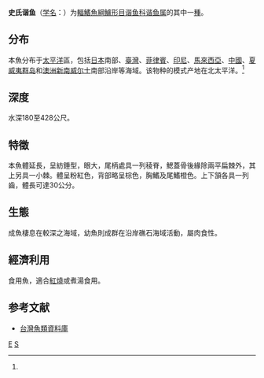 {{Speciesbox 
| taxon = Emmelichthys struhsakeri
| status = NE
| status_system = IUCN3.1
| authority = Heemstra et Randall, 1977<ref name='id7470'>{{cite web| url =http://www.bioinfo.cn/db05/BjdwSpecies.php?action=view&id=7470| title =史氏谐鱼| work =中国动物物种编目数据库| publisher =中国科学院微生物研究所| author =中国科学院动物研究所| accessdate =2009-04-16| deadurl =yes| archiveurl =https://web.archive.org/web/20160305000224/http://www.bioinfo.cn/db05/BjdwSpecies.php?action=view&id=7470| archivedate =2016-03-05}}</ref>
}}

'''史氏谐鱼'''（[[学名|学名]]：{{lang|la|''Emmelichthys struhsakeri''}}）为[[輻鰭魚綱|輻鰭魚綱]][[鱸形目|鱸形目]][[谐鱼科|谐鱼科]][[谐鱼属|谐鱼属]]的其中一[[種|種]]。

==分布==
本魚分布于[[太平洋|太平洋]]區，包括[[日本|日本]]南部、[[臺灣|臺灣]]、[[菲律賓|菲律賓]]、[[印尼|印尼]]、[[馬來西亞|馬來西亞]]、[[中國|中國]]、[[夏威夷群岛|夏威夷群岛]]和[[澳洲|澳洲]][[新南威尔士|新南威尔士]]南部沿岸等海域。该物种的模式产地在北太平洋。<ref name='id7470'/>

==深度==
水深180至428公尺。

==特徵==
本魚體延長，呈紡錘型，眼大，尾柄處具一列稜脊，鰓蓋骨後緣除兩平扁棘外，其上另具一小棘。體呈粉紅色，背部略呈棕色，胸鰭及尾鰭橙色。上下頷各具一列齒，體長可達30公分。

==生態==
成魚棲息在較深之海域，幼魚則成群在沿岸礁石海域活動，屬肉食性。

==經濟利用==
食用魚，適合[[紅燒|紅燒]]或煮湯食用。

== 参考文献 ==
{{reflist}}
*[http://fishdb.sinica.edu.tw/ 台灣魚類資料庫]{{Wayback|url=http://fishdb.sinica.edu.tw/ |date=20160304193340 }}

{{Taxonbar|from=Q5224419}}

[[Category:谐鱼属|E]]
[[Category:1977年描述的魚類|S]]